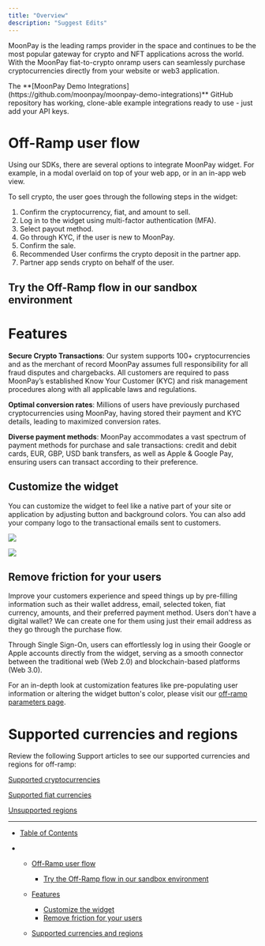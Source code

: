 ```yaml
---
title: "Overview"
description: "Suggest Edits"
---
```


MoonPay is the leading ramps provider in the space and continues to be the most popular gateway for crypto and NFT applications across the world. With the MoonPay fiat-to-crypto onramp users can seamlessly purchase cryptocurrencies directly from your website or web3 application.

<Info>
  The **[MoonPay Demo
  Integrations](https://github.com/moonpay/moonpay-demo-integrations)** GitHub
  repository has working, clone-able example integrations ready to use - just
  add your API keys.
</Info>

# Off-Ramp user flow

Using our SDKs, there are several options to integrate MoonPay widget. For example, in a modal overlaid on top of your web app, or in an in-app web view.

To sell crypto, the user goes through the following steps in the widget:

1. Confirm the cryptocurrency, fiat, and amount to sell.
2. Log in to the widget using multi-factor authentication (MFA).
3. Select payout method.
4. Go through KYC, if the user is new to MoonPay.
5. Confirm the sale.
6. Recommended User confirms the crypto deposit in the partner app.
7. Partner app sends crypto on behalf of the user.

## Try the Off-Ramp flow in our sandbox environment

# Features

**Secure Crypto Transactions**: Our system supports 100+ cryptocurrencies and as the merchant of record MoonPay assumes full responsibility for all fraud disputes and chargebacks. All customers are required to pass MoonPay’s established Know Your Customer (KYC) and risk management procedures along with all applicable laws and regulations.

**Optimal conversion rates**: Millions of users have previously purchased cryptocurrencies using MoonPay, having stored their payment and KYC details, leading to maximized conversion rates.

**Diverse payment methods**: MoonPay accommodates a vast spectrum of payment methods for purchase and sale transactions: credit and debit cards, EUR, GBP, USD bank transfers, as well as Apple & Google Pay, ensuring users can transact according to their preference.

## Customize the widget

You can customize the widget to feel like a native part of your site or application by adjusting button and background colors. You can also add your company logo to the transactional emails sent to customers.

![](/images/docs/bd89edcd711067af532fe841b1c0c908a29526f01436e4d65d9d18a5e1d17e7c-IMAGE_2025-06-10_162234.jpg)

<Frame caption="Transaction Emails sent to users">
  <img src="/images/docs/e5c390cdd992e3f2e5d32705305f5eb0512c32a8da343532caaa0e35e8bb45f9-Screenshot_2025-06-10_at_4.34.59_PM.png" />
</Frame>

## Remove friction for your users

Improve your customers experience and speed things up by pre-filling information such as their wallet address, email, selected token, fiat currency, amounts, and their preferred payment method. Users don't have a digital wallet? We can create one for them using just their email address as they go through the purchase flow.

Through Single Sign-On, users can effortlessly log in using their Google or Apple accounts directly from the widget, serving as a smooth connector between the traditional web (Web 2.0) and blockchain-based platforms (Web 3.0).

For an in-depth look at customization features like pre-populating user information or altering the widget button's color, please visit our [off-ramp parameters page](/docs/ramps-sdk-sell-params).

# Supported currencies and regions

Review the following Support articles to see our supported currencies and regions for off-ramp:

[Supported cryptocurrencies](https://support.moonpay.com/customers/docs/list-of-supported-cryptocurrencies)

[Supported fiat currencies](https://support.moonpay.com/customers/docs/moonpays-supported-currencies#buying-crypto)

[Unsupported regions](https://support.moonpay.com/customers/docs/moonpays-unsupported-countries)

---

- [Table of Contents](#)

- - [Off-Ramp user flow](#off-ramp-user-flow)

    - [Try the Off-Ramp flow in our sandbox environment](#try-the-off-ramp-flow-in-our-sandbox-environment)

  - [Features](#features)

    - [Customize the widget](#customize-the-widget)
    - [Remove friction for your users](#remove-friction-for-your-users)

  - [Supported currencies and regions](#supported-currencies-and-regions)
